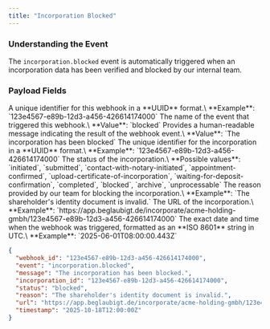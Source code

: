 ```yaml
---
title: "Incorporation Blocked"
---
```


### Understanding the Event

The `incorporation.blocked` event is automatically triggered when an incorporation data has been verified and blocked by our internal team.

### Payload Fields

<ResponseField name="webhook_id" type="string">
  A unique identifier for this webhook in a **UUID** format.\
  **Example**: `123e4567-e89b-12d3-a456-426614174000`
</ResponseField>

<ResponseField name="event" type="string">
  The name of the event that triggered this webhook.\
  **Value**: `blocked`
</ResponseField>

<ResponseField name="message" type="string">
  Provides a human-readable message indicating the result of the webhook event.\
  **Value**: `The incorporation has been blocked`
</ResponseField>

<ResponseField name="incorporation_id" type="string">
  The unique identifier for the incorporation in a **UUID** format.\
  **Example**: `123e4567-e89b-12d3-a456-426614174000`
</ResponseField>

<ResponseField name="status" type="string">
  The status of the incorporation.\
  **Possible values**: `initiated`, `submitted`, `contact-with-notary-initiated`, `appointment-confirmed`, `upload-certificate-of-incorporation`, `waiting-for-deposit-confirmation`, `completed`, `blocked`, `archive`, `unprocessable`
</ResponseField>

<ResponseField name="reason" type="string">
  The reason provided by our team for blocking the incorporation.\
  **Example**: `The shareholder's identity document is invalid.`
</ResponseField>

<ResponseField name="url" type="string">
  The URL of the incorporation.\
  **Example**: `https://app.beglaubigt.de/incorporate/acme-holding-gmbh/123e4567-e89b-12d3-a456-426614174000`
</ResponseField>

<ResponseField name="timestamp" type="string">
  The exact date and time when the webhook was triggered, formatted as an **ISO 8601** string in UTC.\
  **Example**: `2025-06-01T08:00:00.443Z`
</ResponseField>

<ResponseExample>

```json
{
  "webhook_id": "123e4567-e89b-12d3-a456-426614174000",
  "event": "incorporation.blocked",
  "message": "The incorporation has been blocked.",
  "incorporation_id": "123e4567-e89b-12d3-a456-426614174000",
  "status": "blocked",
  "reason": "The shareholder's identity document is invalid.",
  "url": "https://app.beglaubigt.de/incorporate/acme-holding-gmbh/123e4567-e89b-12d3-a456-426614174000",
  "timestamp": "2025-10-18T12:00:00Z"
}
```

</ResponseExample>